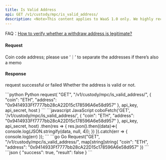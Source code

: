 ```yaml
---
title: Is Valid Address
api: GET /v1/custody/mpc/is_valid_address/ 
description: <Note>This content applies to WaaS 1.0 only. We highly recommend that you upgrade to <a href="/v2/guides/overview/introduction">WaaS 2.0</a>.</Note> This endpoint checks if a given address is valid for a specified coin. It also supports memos for certain coins. The response is a boolean indicating whether the address is valid or not.
---
```


<Tip> FAQ：[How to verify whether a withdraw address is legitimate?](/v1/faqs/address-management#how-to-verify-whether-a-withdrawal-address-is-legitimate)</Tip>

#### Request
<ParamField query="coin" type="String" required>Coin code</ParamField>
<ParamField query="address" type="String" required>address; please use ‘｜’ to separate the addresses if there’s also a memo</ParamField>

#### Response
<ResponseField name="success" type="bool">request successful or failed</ResponseField>
<ResponseField name="result" type="bool">Whether the address is valid or not.</ResponseField>


<RequestExample>
```python Python
request(
    "GET",
    "/v1/custody/mpc/is_valid_address/",
    {
        "coin": "ETH",
        "address": "0x9414933Ff7777bb28cA22D15c178596A6e58d957"
    },
    api_key, api_secret, host
)
```
```javascript JavaScript
coboFetch('GET', '/v1/custody/mpc/is_valid_address/', {
    "coin": "ETH",
    "address": "0x9414933Ff7777bb28cA22D15c178596A6e58d957"
}, api_key, api_secret, host)
    .then(res => {
        res.json().then((data)=>{
            console.log(JSON.stringify(data, null, 4));
        })
    }).catch(err => {
        console.log(err)
    });
```
```go Go
Request("GET", "/v1/custody/mpc/is_valid_address/", map[string]string{
    "coin": "ETH",
    "address": "0x9414933Ff7777bb28cA22D15c178596A6e58d957"
})
```
</RequestExample>

<ResponseExample>
```json
{
"success": true,
"result": false
}
```
</ResponseExample>
